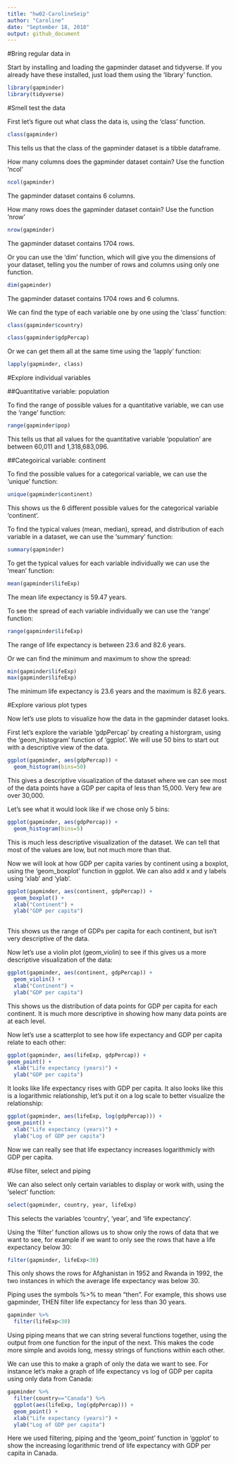 ```yaml
---
title: "hw02-CarolineSeip"
author: "Caroline"
date: "September 18, 2018"
output: github_document
---
```


#Bring regular data in

Start by installing and loading the gapminder dataset and tidyverse. If you already have these installed, just load them using the 'library' function.
```r
library(gapminder)
library(tidyverse)
```

#Smell test the data

First let's figure out what class the data is, using the 'class' function.
```r
class(gapminder)
```
This tells us that the class of the gapminder dataset is a tibble dataframe.

How many columns does the gapminder dataset contain? Use the function 'ncol'
```r
ncol(gapminder)
```
The gapminder dataset contains 6 columns.

How many rows does the gapminder dataset contain? Use the function 'nrow'
```r
nrow(gapminder)
```
The gapminder dataset contains 1704 rows.

Or you can use the 'dim' function, which will give you the dimensions of your dataset, telling you the number of rows and columns using only one function.
```r
dim(gapminder)
```
The gapminder dataset contains 1704 rows and 6 columns.

We can find the type of each variable one by one using the 'class' function:
```r
class(gapminder$country)
```
```r
class(gapminder$gdpPercap)
```

Or we can get them all at the same time using the 'lapply' function:
```r
lapply(gapminder, class)
```

#Explore individual variables

##Quantitative variable: population

To find the range of possible values for a quantitative variable, we can use the 'range' function:
```r
range(gapminder$pop)
```
This tells us that all values for the quantitative variable 'population' are between 60,011 and 1,318,683,096.

##Categoirical variable: continent

To find the possible values for a categorical variable, we can use the 'unique' function:
```r
unique(gapminder$continent)
```
This shows us the 6 different possible values for the categorical variable 'continent'.

To find the typical values (mean, median), spread, and distribution of each variable in a dataset, we can use the 'summary' function:
```r
summary(gapminder)
```

To get the typical values for each variable individually we can use the 'mean' function:
```r
mean(gapminder$lifeExp)
```
The mean life expectancy is 59.47 years.

To see the spread of each variable individually we can use the 'range' function:
```r
range(gapminder$lifeExp)
```
The range of life expectancy is between 23.6 and 82.6 years.

Or we can find the minimum and maximum to show the spread:
```r
min(gapminder$lifeExp)
max(gapminder$lifeExp)
```
The minimum life expectancy is 23.6 years and the maximum is 82.6 years.

#Explore various plot types

Now let's use plots to visualize how the data in the gapminder dataset looks.

First let's explore the variable 'gdpPercap' by creating a historgram, using the 'geom_histogram' function of 'ggplot'. We will use 50 bins to start out with a descriptive view of the data.
```r
ggplot(gapminder, aes(gdpPercap)) +
  geom_histogram(bins=50)
```
This gives a descriptive visualization of the dataset where we can see most of the data points have a GDP per capita of less than 15,000. Very few are over 30,000.

Let's see what it would look like if we chose only 5 bins:
```r
ggplot(gapminder, aes(gdpPercap)) +
  geom_histogram(bins=5)
```
This is much less descriptive visualization of the dataset. We can tell that most of the values are low, but not much more than that.

Now we will look at how GDP per capita varies by continent using a boxplot, using the 'geom_boxplot' function in ggplot. We can also add x and y labels using 'xlab' and 'ylab'.

```r
ggplot(gapminder, aes(continent, gdpPercap)) +
  geom_boxplot() + 
  xlab("Continent") +
  ylab("GDP per capita")
  

```
This shows us the range of GDPs per capita for each continent, but isn't very descriptive of the data.

Now let's use a violin plot (geom_violin) to see if this gives us a more descriptive visualization of the data:
```r
ggplot(gapminder, aes(continent, gdpPercap)) +
  geom_violin() + 
  xlab("Continent") +
  ylab("GDP per capita")
```
This shows us the distribution of data points for GDP per capita for each continent. It is much more descriptive in showing how many data points are at each level.

Now let's use a scatterplot to see how life expectancy and GDP per capita relate to each other:

```r
ggplot(gapminder, aes(lifeExp, gdpPercap)) +
geom_point() +
  xlab("Life expectancy (years)") +
  ylab("GDP per capita")
```
It looks like life expectancy rises with GDP per capita. It also looks like this is a logarithmic relationship, let's put it on a log scale to better visualize the relationship:
```r
ggplot(gapminder, aes(lifeExp, log(gdpPercap))) +
geom_point() +
  xlab("Life expectancy (years)") +
  ylab("Log of GDP per capita")
```
Now we can really see that life expectancy increases logarithmicly with GDP per capita.

#Use filter, select and piping

We can also select only certain variables to display or work with, using the 'select' function:
```r
select(gapminder, country, year, lifeExp)
```
This selects the variables 'country', 'year', and 'life expectancy'.

Using the 'filter' function allows us to show only the rows of data that we want to see, for example if we want to only see the rows that have a life expectancy below 30:
```r
filter(gapminder, lifeExp<30)
```
This only shows the rows for Afghanistan in 1952 and Rwanda in 1992, the two instances in which the average life expectancy was below 30.
 
Piping uses the symbols %>% to mean "then". For example, this shows use gapminder, THEN filter life expectancy for less than 30 years. 
```r
gapminder %>%
  filter(lifeExp<30)
```
Using piping means that we can string several functions together, using the output from one function for the input of the next. This makes the code more simple and avoids long, messy strings of functions within each other.

We can use this to make a graph of only the data we want to see. For instance let's make a graph of life expectancy vs log of GDP per capita using only data from Canada:
```r
gapminder %>%
  filter(country=="Canada") %>% 
  ggplot(aes(lifeExp, log(gdpPercap))) +
  geom_point() +
  xlab("Life expectancy (years)") +
  ylab("Log of GDP per capita")
```
Here we used filtering, piping and the 'geom_point' function in 'ggplot' to show the increasing logarithmic trend of life expectancy with GDP per capita in Canada.
